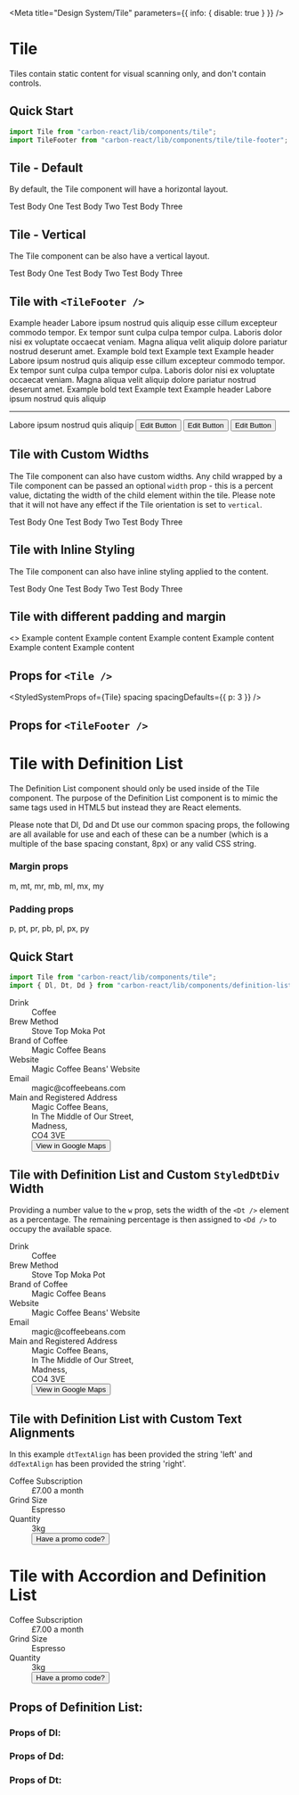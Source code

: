 
<Meta title="Design System/Tile" parameters={{ info: { disable: true } }} />

# Tile

Tiles contain static content for visual scanning only, and don't contain controls.

## Quick Start

```jsx
import Tile from "carbon-react/lib/components/tile";
import TileFooter from "carbon-react/lib/components/tile/tile-footer";
```

## Tile - Default

By default, the Tile component will have a horizontal layout.

<Preview>
  <Story name="default">
    <Tile>
      <Content title="Test Title One">Test Body One</Content>
      <Content title="Test Title Two">Test Body Two</Content>
      <Content title="Test Title Three">Test Body Three</Content>
    </Tile>
  </Story>
</Preview>

## Tile - Vertical

The Tile component can be also have a vertical layout.

<Preview>
  <Story name="vertical">
    <Tile orientation="vertical">
      <Content title="Test Title One">Test Body One</Content>
      <Content title="Test Title Two">Test Body Two</Content>
      <Content title="Test Title Three">Test Body Three</Content>
    </Tile>
  </Story>
</Preview>

## Tile with `<TileFooter />`

<Preview>
  <Story name="with TileFooter">
    <div>
      <Tile orientation="vertical" pixelWidth="400">
        <Content>
          <Typography pb={2} variant="h4" fontWeight="bold">
            Example header
          </Typography>
          <Typography>
            Labore ipsum nostrud quis aliquip esse cillum excepteur commodo
            tempor. Ex tempor sunt culpa culpa tempor culpa. Laboris dolor nisi
            ex voluptate occaecat veniam. Magna aliqua velit aliquip dolore
            pariatur nostrud deserunt amet.
          </Typography>
          <TileFooter variant="transparent" pt={2}>
            <Typography pr={2} display="inline" variant="b">
              Example bold text
            </Typography>
            <Typography display="inline">Example text</Typography>
          </TileFooter>
        </Content>
      </Tile>
      <Box my={3} />
      <Tile px={0} pb={0} orientation="vertical" pixelWidth="400">
        <Content>
          <Box px={3}>
            <Typography pb={2} variant="h4" fontWeight="bold">
              Example header
            </Typography>
            <Typography>
              Labore ipsum nostrud quis aliquip esse cillum excepteur commodo
              tempor. Ex tempor sunt culpa culpa tempor culpa. Laboris dolor
              nisi ex voluptate occaecat veniam. Magna aliqua velit aliquip
              dolore pariatur nostrud deserunt amet.
            </Typography>
          </Box>
          <TileFooter p={3}>
            <Typography pr={2} display="inline" variant="b">
              Example bold text
            </Typography>
            <Typography display="inline">Example text</Typography>
          </TileFooter>
        </Content>
      </Tile>
      <Box my={3} />
      <Tile px={0} pb={0} orientation="vertical" pixelWidth="420">
        <Content>
          <Box px={3}>
            <Typography pb={2} variant="h4" fontWeight="bold">
              Example header
            </Typography>
            <Typography>Labore ipsum nostrud quis aliquip</Typography>
            <Hr />
            <Typography>Labore ipsum nostrud quis aliquip</Typography>
          </Box>
          <TileFooter p={1}>
            <Box
              width="100%"
              alignItems="center"
              display="flex"
              justifyContent="center"
            >
              <Button
                p={0}
                iconPosition="after"
                iconType="edit"
                buttonType="tertiary"
              >
                Edit Button
              </Button>
              <VerticalDivider tint={80} py={0} px={2} h={20} />
              <Button
                p={0}
                iconPosition="after"
                iconType="edit"
                buttonType="tertiary"
                ml={2}
              >
                Edit Button
              </Button>
              <VerticalDivider tint={80} py={0} px={2} h={20} />
              <Button
                p={0}
                iconPosition="after"
                iconType="edit"
                buttonType="tertiary"
                ml={2}
              >
                Edit Button
              </Button>
            </Box>
          </TileFooter>
        </Content>
      </Tile>
    </div>
  </Story>
</Preview>

## Tile with Custom Widths

The Tile component can also have custom widths. Any child wrapped by a Tile component can be passed an optional `width` prop - this is a percent value, dictating the width of the child element within the tile.
Please note that it will not have any effect if the Tile orientation is set to `vertical`.

<Preview>
  <Story name="custom Widths">
    <Tile as="tile" orientation="horizontal" pixelWidth={0} width={75}>
      <Content
        align="left"
        as="primary"
        bodyFullWidth={false}
        inline={false}
        title="Test Title One"
        width={40}
      >
        Test Body One
      </Content>
      <Content
        align="left"
        as="primary"
        bodyFullWidth={false}
        inline={false}
        title="Test Title Two"
        width={80}
      >
        Test Body Two
      </Content>
      <Content
        align="left"
        as="primary"
        bodyFullWidth={false}
        inline={false}
        title="Test Title Three"
        width={120}
      >
        Test Body Three
      </Content>
    </Tile>
  </Story>
</Preview>

## Tile with Inline Styling

The Tile component can also have inline styling applied to the content.

<Preview>
  <Story name="with Inline">
    <Tile as="tile" orientation="horizontal" pixelWidth={0} width={0}>
      <Content
        align="left"
        as="primary"
        bodyFullWidth={false}
        inline={true}
        title="Test Title One"
        width={80}
      >
        Test Body One
      </Content>
      <Content
        align="left"
        as="primary"
        bodyFullWidth={false}
        inline={true}
        title="Test Title Two"
        width={80}
      >
        Test Body Two
      </Content>
      <Content
        align="left"
        as="primary"
        bodyFullWidth={false}
        inline={true}
        title="Test Title Three"
        width={80}
      >
        Test Body Three
      </Content>
    </Tile>
  </Story>
</Preview>

## Tile with different padding and margin

<Preview>
  <Story name="with different padding and margin">
    <>
      <Tile p={0} m={0} as="tile" orientation="horizontal">
        <Content width={50}>Example content</Content>
      </Tile>
      <Tile p={1} m={1} as="tile" orientation="horizontal">
        <Content width={50}>Example content</Content>
      </Tile>
      <Tile p={2} m={2} as="tile" orientation="horizontal">
        <Content width={50}>Example content</Content>
      </Tile>
      <Tile p={3} m={3} as="tile" orientation="horizontal">
        <Content width={50}>Example content</Content>
      </Tile>
      <Tile p={4} m={4} as="tile" orientation="horizontal">
        <Content width={50}>Example content</Content>
      </Tile>
      <Tile p={5} m={5} as="tile" orientation="horizontal">
        <Content width={50}>Example content</Content>
      </Tile>
    </>
  </Story>
</Preview>

## Props for `<Tile />`

<StyledSystemProps of={Tile} spacing spacingDefaults={{ p: 3 }} />

## Props for `<TileFooter />`

<StyledSystemProps of={TileFooter} spacing />

# Tile with Definition List

The Definition List component should only be used inside of the Tile component. The purpose of the Definition List component is to mimic
the same tags used in HTML5 but instead they are React elements.

Please note that Dl, Dd and Dt use our common spacing props, the following are all available for use and each of these can be a number (which is a multiple of the base spacing constant, 8px) or any valid CSS string.

### Margin props

m, mt, mr, mb, ml, mx, my

### Padding props

p, pt, pr, pb, pl, px, py

## Quick Start

```jsx
import Tile from "carbon-react/lib/components/tile";
import { Dl, Dt, Dd } from "carbon-react/lib/components/definition-list";
```

<Preview>
  <Story name="tile with Definition List - default">
    <Tile width={95}>
      <Dl>
        <Dt>Drink</Dt>
        <Dd>Coffee</Dd>
        <Dt>Brew Method</Dt>
        <Dd>Stove Top Moka Pot</Dd>
        <Dt>Brand of Coffee</Dt>
        <Dd>Magic Coffee Beans</Dd>
        <Dt>Website</Dt>
        <Dd>
          <Link href="www.sage.com">Magic Coffee Beans' Website</Link>
        </Dd>
        <Dt>Email</Dt>
        <Dd>
          <Link href="magic@coffeebeans.com">magic@coffeebeans.com</Link>
        </Dd>
        <Dt>Main and Registered Address</Dt>
        <Dd mb="4px">Magic Coffee Beans,</Dd>
        <Dd mb="4px">In The Middle of Our Street,</Dd>
        <Dd mb="4px">Madness,</Dd>
        <Dd mb="4px">CO4 3VE</Dd>
        <Dd>
          <Button
            buttonType="tertiary"
            iconType="link"
            iconPosition="after"
            href="https://goo.gl/maps/GMReLoBpbn9mdZVZ7"
          >
            View in Google Maps
          </Button>
        </Dd>
      </Dl>
    </Tile>
  </Story>
</Preview>

## Tile with Definition List and Custom `StyledDtDiv` Width

Providing a number value to the `w` prop, sets the width of the `<Dt />` element as a percentage. The remaining percentage is then assigned to `<Dd />` to occupy the available space.

<Preview>
  <Story name="tile with Definition List with custom width">
    <Tile width={95}>
      <Dl w={40}>
        <Dt>Drink</Dt>
        <Dd>Coffee</Dd>
        <Dt>Brew Method</Dt>
        <Dd>Stove Top Moka Pot</Dd>
        <Dt>Brand of Coffee</Dt>
        <Dd>Magic Coffee Beans</Dd>
        <Dt>Website</Dt>
        <Dd>
          <Link href="www.sage.com">Magic Coffee Beans' Website</Link>
        </Dd>
        <Dt>Email</Dt>
        <Dd>
          <Link href="magic@coffeebeans.com">magic@coffeebeans.com</Link>
        </Dd>
        <Dt>Main and Registered Address</Dt>
        <Dd mb="4px">Magic Coffee Beans,</Dd>
        <Dd mb="4px">In The Middle of Our Street,</Dd>
        <Dd mb="4px">Madness,</Dd>
        <Dd mb="4px">CO4 3VE</Dd>
        <Dd>
          <Button
            buttonType="tertiary"
            iconType="link"
            iconPosition="after"
            href="https://goo.gl/maps/GMReLoBpbn9mdZVZ7"
          >
            View in Google Maps
          </Button>
        </Dd>
      </Dl>
    </Tile>
  </Story>
</Preview>

## Tile with Definition List with Custom Text Alignments

In this example `dtTextAlign` has been provided the string 'left' and `ddTextAlign` has been provided the string 'right'.

<Preview>
  <Story name="tile with Definition with List Custom Text Alignments">
    <Tile width={40}>
      <Dl w={40} dtTextAlign="left" ddTextAlign="right">
        <Dt>Coffee Subscription</Dt>
        <Dd>£7.00 a month</Dd>
        <Dt>Grind Size</Dt>
        <Dd>Espresso</Dd>
        <Dt>Quantity</Dt>
        <Dd>3kg</Dd>
        <Dd>
          <Button
            buttonType="tertiary"
            href="https://goo.gl/maps/GMReLoBpbn9mdZVZ7"
          >
            Have a promo code?
          </Button>
        </Dd>
      </Dl>
    </Tile>
  </Story>
</Preview>

# Tile with Accordion and Definition List

<Preview>
  <Story
    parameters={{ chromatic: { disable: true } }}
    name="tile with Accordion"
  >
    <Tile p={0} orientation="horizontal">
      <Accordion p={0} headerSpace={{ p: 3 }} borders="none" title="Accordion">
        <Dl dtTextAlign="left" ddTextAlign="right">
          <Dt>Coffee Subscription</Dt>
          <Dd>£7.00 a month</Dd>
          <Dt>Grind Size</Dt>
          <Dd>Espresso</Dd>
          <Dt>Quantity</Dt>
          <Dd>3kg</Dd>
          <Dd>
            <Button
              buttonType="tertiary"
              href="https://goo.gl/maps/GMReLoBpbn9mdZVZ7"
            >
              Have a promo code?
            </Button>
          </Dd>
        </Dl>
      </Accordion>
    </Tile>
  </Story>
</Preview>

## Props of Definition List:

### Props of Dl:

<StyledSystemProps of={Dl} noHeader spacing />

### Props of Dd:

<StyledSystemProps of={Dd} noHeader spacing />

### Props of Dt:

<StyledSystemProps of={Dt} noHeader spacing />
